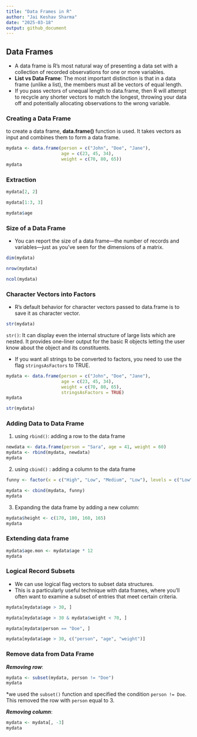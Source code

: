 ```yaml
---
title: "Data Frames in R"
author: "Jai Keshav Sharma"
date: "2025-03-18"
output: github_document
---
```


## Data Frames

-   A data frame is R’s most natural way of presenting a data set with a collection of recorded observations for one or more variables.
-   **List vs Data Frame**: The most important distinction is that in a data frame (unlike a list), the members must all be vectors of equal length.
-   If you pass vectors of unequal length to data.frame, then R will attempt to recycle any shorter vectors to match the longest, throwing your data off and potentially allocating observations to the wrong variable.

### Creating a Data Frame

to create a data frame, **data.frame()** function is used. It takes vectors as input and combines them to form a data frame.

```r
mydata <- data.frame(person = c("John", "Doe", "Jane"),
                     age = c(23, 45, 34),
                     weight = c(70, 80, 65))
mydata
```

### Extraction

```r
mydata[2, 2]
```

```r
mydata[1:3, 3]
```

```r
mydata$age
```

### Size of a Data Frame

-   You can report the size of a data frame—the number of records and variables—just as you’ve seen for the dimensions of a matrix.

```r
dim(mydata)
```

```r
nrow(mydata)
```

```r
ncol(mydata)
```

### Character Vectors into Factors

-   R’s default behavior for character vectors passed to data.frame is to save it as character vector.

```r
str(mydata)
```

`str()`: It can display even the internal structure of large lists which are nested. It provides one-liner output for the basic R objects letting the user know about the object and its constituents.

-   If you want all strings to be converted to factors, you need to use the flag `stringsAsFactors` to TRUE.

```r
mydata <- data.frame(person = c("John", "Doe", "Jane"),
                     age = c(23, 45, 34),
                     weight = c(70, 80, 65),
                     stringsAsFactors = TRUE)
mydata
```

```r
str(mydata)
```

### Adding Data to Data Frame

1.  using `rbind()`: adding a row to the data frame

```r
newdata <- data.frame(person = "Sara", age = 41, weight = 60)
mydata <- rbind(mydata, newdata)
mydata
```

2.  using `cbind()` : adding a column to the data frame

```r
funny <- factor(x = c("High", "Low", "Medium", "Low"), levels = c("Low", "Medium", "High"))

mydata <- cbind(mydata, funny)
mydata
```

3.  Expanding the data frame by adding a new column:

```r
mydata$height <- c(170, 180, 160, 165)
mydata
```

### Extending data frame

```r
mydata$age.mon <- mydata$age * 12
mydata
```

### Logical Record Subsets

-   We can use logical flag vectors to subset data structures.
-   This is a particularly useful technique with data frames, where you’ll often want to examine a subset of entries that meet certain criteria.

```r
mydata[mydata$age > 30, ]
```

```r
mydata[mydata$age > 30 & mydata$weight < 70, ]
```

```r
mydata[mydata$person == "Doe", ]
```

```r
mydata[mydata$age > 30, c("person", "age", "weight")]
```

### Remove data from Data Frame

***Removing row***:

```r
mydata <- subset(mydata, person != "Doe")
mydata
```

\*we used the `subset()` function and specified the condition `person != Doe`. This removed the row with `person` equal to 3.

***Removing column***:

```r
mydata <- mydata[, -3]
mydata
```
